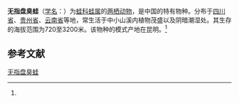 {{Speciesbox
|name=无指盘臭蛙
|status=NT
|status_system=IUCN3.1 
|image= Preserved specimens - Kunming Natural History Museum of Zoology - DSC02412.JPG
|taxon=Rana grahami
|authority=(Boulenger, 1917)<ref name='id4940'>{{cite web|url=http://www.bioinfo.cn/db05/BjdwSpecies.php?action=view&id=4940|title=无指盘臭蛙|work=《中国动物物种编目数据库》|publisher=中国科学院微生物研究所|author=中国科学院动物研究所|accessdate=2009-04-11|deadurl=yes|archiveurl=https://web.archive.org/web/20160305003745/http://www.bioinfo.cn/db05/BjdwSpecies.php?action=view&id=4940|archivedate=2016-03-05}}</ref>}}
'''无指盘臭蛙'''（[[学名|学名]]：{{lang|la|''Rana grahami''}}）为[[蛙科|蛙科]][[蛙属|蛙属]]的[[两栖动物|两栖动物]]，是中国的特有物种。分布于[[四川省|四川省]]、[[贵州省|贵州省]]、[[云南省|云南省]]等地，常生活于中小山溪内植物茂盛以及阴暗潮湿处。其生存的海拔范围为720至3200米。该物种的模式产地在昆明。<ref name='id4940'/>
==参考文献==
{{reflist}}
{{Wikispecies|Rana grahami}}
{{Taxonbar|from=Q1039337}}

[[Category:蛙属|无指盘臭蛙]]


{{amphibian-stub}}